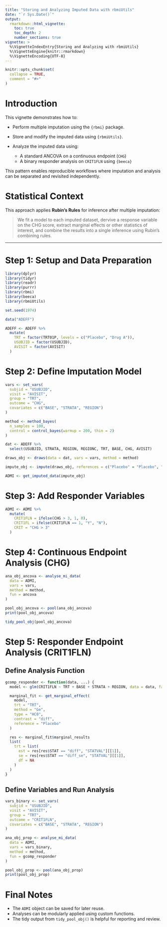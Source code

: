 ```yaml
---
title: "Storing and Analyzing Imputed Data with rbmiUtils"
date: "`r Sys.Date()`"
output:
  rmarkdown::html_vignette:
    toc: true
    toc_depth: 2
    number_sections: true
vignette: >
  %\VignetteIndexEntry{Storing and Analyzing with rbmiUtils}
  %\VignetteEngine{knitr::rmarkdown}
  %\VignetteEncoding{UTF-8}
---
```


```r
knitr::opts_chunk$set(
  collapse = TRUE,
  comment = "#>"
)
```

# Introduction

This vignette demonstrates how to:

* Perform multiple imputation using the `{rbmi}` package.
* Store and modify the imputed data using `{rbmiUtils}`.
* Analyze the imputed data using:

  * A standard ANCOVA on a continuous endpoint (`CHG`)
  * A binary responder analysis on `CRIT1FLN` using `{beeca}`

This pattern enables reproducible workflows where imputation and analysis can be separated and revisited independently.

# Statistical Context

This approach applies **Rubin’s Rules** for inference after multiple imputation:

> We fit a model to each imputed dataset, dervive a response variable on the CHG score, extract marginal effects or other statistics of interest, and combine the results into a single inference using Rubin’s combining rules.

---

# Step 1: Setup and Data Preparation

```r
library(dplyr)
library(tidyr)
library(readr)
library(purrr)
library(rbmi)
library(beeca)
library(rbmiUtils)
```

```r
set.seed(1974)
```

```r
data("ADEFF")

ADEFF <- ADEFF %>%
  mutate(
    TRT = factor(TRT01P, levels = c("Placebo", "Drug A")),
    USUBJID = factor(USUBJID),
    AVISIT = factor(AVISIT)
  )
```


# Step 2: Define Imputation Model

```r
vars <- set_vars(
  subjid = "USUBJID",
  visit = "AVISIT",
  group = "TRT",
  outcome = "CHG",
  covariates = c("BASE", "STRATA", "REGION")
)
```

```r
method <- method_bayes(
  n_samples = 100,
  control = control_bayes(warmup = 200, thin = 2)
)
```

```r
dat <- ADEFF %>%
  select(USUBJID, STRATA, REGION, REGIONC, TRT, BASE, CHG, AVISIT)

draws_obj <- draws(data = dat, vars = vars, method = method)

impute_obj <- impute(draws_obj, references = c("Placebo" = "Placebo", "Drug A" = "Placebo"))

ADMI <- get_imputed_data(impute_obj)
```


# Step 3: Add Responder Variables

```r
ADMI <- ADMI %>%
  mutate(
    CRIT1FLN = ifelse(CHG > 3, 1, 0),
    CRIT1FL = ifelse(CRIT1FLN == 1, "Y", "N"),
    CRIT = "CHG > 3"
  )
```


# Step 4: Continuous Endpoint Analysis (CHG)

```r
ana_obj_ancova <- analyse_mi_data(
  data = ADMI,
  vars = vars,
  method = method,
  fun = ancova
)
```

```r
pool_obj_ancova <- pool(ana_obj_ancova)
print(pool_obj_ancova)
```

```r
tidy_pool_obj(pool_obj_ancova)
```


# Step 5: Responder Endpoint Analysis (CRIT1FLN)

## Define Analysis Function

```r
gcomp_responder <- function(data, ...) {
  model <- glm(CRIT1FLN ~ TRT + BASE + STRATA + REGION, data = data, family = binomial)

  marginal_fit <- get_marginal_effect(
    model,
    trt = "TRT",
    method = "Ge",
    type = "HC0",
    contrast = "diff",
    reference = "Placebo"
  )

  res <- marginal_fit$marginal_results
  list(
    trt = list(
      est = res[res$STAT == "diff", "STATVAL"][[1]],
      se = res[res$STAT == "diff_se", "STATVAL"][[1]],
      df = NA
    )
  )
}
```

## Define Variables and Run Analysis

```r
vars_binary <- set_vars(
  subjid = "USUBJID",
  visit = "AVISIT",
  group = "TRT",
  outcome = "CRIT1FLN",
  covariates = c("BASE", "STRATA", "REGION")
)
```

```r
ana_obj_prop <- analyse_mi_data(
  data = ADMI,
  vars = vars_binary,
  method = method,
  fun = gcomp_responder
)
```

```r
pool_obj_prop <- pool(ana_obj_prop)
print(pool_obj_prop)
```


# Final Notes

* The `ADMI` object can be saved for later reuse.
* Analyses can be modularly applied using custom functions.
* The tidy output from `tidy_pool_obj()` is helpful for reporting and review.


